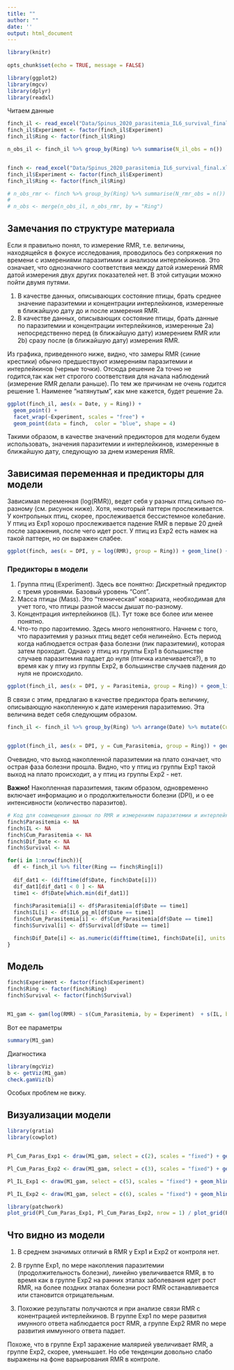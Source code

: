 ```yaml
---
title: ""
author: ""
date: ''
output: html_document
---
```


```r
library(knitr)
  
opts_chunk$set(echo = TRUE, message = FALSE)
```

```r
library(ggplot2)
library(mgcv)
library(dplyr)
library(readxl)

```

 Читаем данные

```r

finch_il <- read_excel("Data/Spinus_2020_parasitemia_IL6_survival_final.xlsx", na = "NA", sheet = "Spinus_2020_parasitemia_IL6_sur")
finch_il$Experiment <- factor(finch_il$Experiment)
finch_il$Ring <- factor(finch_il$Ring)

n_obs_il <- finch_il %>% group_by(Ring) %>% summarise(N_il_obs = n())


finch <- read_excel("Data/Spinus_2020_parasitemia_IL6_survival_final.xlsx", na = "NA", sheet = "RMR")
finch_il$Experiment <- factor(finch_il$Experiment)
finch_il$Ring <- factor(finch_il$Ring)

# n_obs_rmr <- finch %>% group_by(Ring) %>% summarise(N_rmr_obs = n())
# 
# n_obs <- merge(n_obs_il, n_obs_rmr, by = "Ring")
```

## Замечания по структуре материала

Если я правильно понял, то измерение RMR, т.е. величины, находящейся в фокусе исследования, проводилось без сопряжения по времени с измерениями паразитимии и анализом интерлейкинов. Это означает, что однозначного соответствия между датой измерений RMR датой измерения двух других показателей нет. В этой ситуации можно пойти двумя путями.

1. В качестве данных, описывающих состояние птицы, брать среднее значение паразитемии и концентрации интерлейкинов, измеренные в ближайшую дату до и после измерения RMR. 
2. В качестве данных, описывающих состояние птицы, брать данные по паразитемии и концентрации интерлейкинов, измеренные
2a) непосредственно перед (в ближайшую дату) измерением RMR или 2b) сразу после (в ближайшую дату) измерения RMR.

Из графика, приведенного ниже, видно, что замеры RMR (синие крестики) обычно предшествуют измерениям паразитемии и интерлейкинов (черные точки). Отсюда решение 2a  точно не годится,так как нет строгого соответствия для начала наблюдений (измерение RMR делали раньше). По тем же причинам не очень годится решение 1. Наименее "натянутым", как мне кажется, будет решение 2a. 

```r

ggplot(finch_il, aes(x = Date, y = Ring)) + 
  geom_point() + 
  facet_wrap(~Experiment, scales = "free") + 
  geom_point(data = finch,  color = "blue", shape = 4)
```


Такими образом, в качестве значений предикторов для модели будем использовать, значения паразитемии и интерлейкинов, измеренные в ближайшую дату, следующую за днем измерения RMR.   


## Зависимая переменная и предикторы для модели

Зависимая переменная (log(RMR)),  ведет себя у разных птиц сильно по-разному (см. рисунок ниже). Хотя, некоторый паттерн прослеживается. У контрольных птиц, скорее, прослеживается  бессистемное колебание. У птиц из Exp1 хорошо прослеживается падение RMR в первые 20 дней после заражения, после чего идет рост. У птиц из Exp2 есть намек на такой паттерн, но он выражен слабее.


```r
ggplot(finch, aes(x = DPI, y = log(RMR), group = Ring)) + geom_line() + facet_wrap(~Experiment)
```





### Предикторы в модели
1. Группа птиц (Experiment). Здесь все понятно: Дискретный предиктор с тремя уровнями. Базовый уровень "Cont".
2. Масса птицы (Mass). Это "техническая" ковариата, необходимая для учет того, что птицы разной массы дышат по-разному.
3. Концентрация интерлейкинов (IL). Тут тоже все более или менее понятно. 
4. Что-то про парзитемию. Здесь много непонятного. Начнем с того, что паразитемия у разных птиц ведет себя нелинейно. Есть период когда наблюдается острая фаза болезни (пик паразитемии), которая затем проходит. Однако у птиц из группы Exp1 в большинстве случаев паразитемия падает до нуля (птичка излечивается?), в то время как у птиу из группы Exp2, в большинстве случаев падения до нуля не происходило.   



```r
ggplot(finch_il, aes(x = DPI, y = Parasitemia, group = Ring)) + geom_line() + facet_wrap(~Experiment)
```



В связи с этим, предлагаю в качестве предиктора брать величину, описывающую накопленную к дате измерения паразитемию. Эта величина ведет себя следующим образом.  


```r
finch_il <- finch_il %>% group_by(Ring) %>% arrange(Date) %>% mutate(Cum_Parasitemia = cumsum(Parasitemia), Cum_IL = cumsum(IL6_pg_ml)) %>% arrange(Ring, Date)


ggplot(finch_il, aes(x = DPI, y = Cum_Parasitemia, group = Ring)) + geom_line() + facet_wrap(~Experiment)

```


Очевидно, что выход накопленной паразитемии на плато означает, что острая фаза болезни прошла. Видно, что у птиц из группы Exp1 такой выход на плато происходит, а у птиц из группы Exp2 - нет. 

**Важно!** Накопленная паразитемия, таким образом, одновременно включает информацию и о продолжительности болезни (DPI), и о ее интенсивности (количество паразитов).



<!-- Но! Еще более инересным предиктором было бы отношение накопленной парзитемии к продожительности ее накопления (т.е. к величине DPI). Это величина, будет отражать интенсивность протекания болезни. Эта величина, назовем ее индексом остроты заболевания (severity index, SI), имеет максимум, где-то в середине заболевания.     -->






<!-- ```{r} -->

<!-- finch_il$Cum_Paras_DPI <-finch_il$Cum_Parasitemia/(finch_il$DPI + 1) #Прибавляем единицу чтобы избежать деления ноль. -->

<!-- ggplot(finch_il, aes(x = DPI, y = Cum_Paras_DPI, group =Ring)) + geom_line() + facet_wrap(~Experiment) -->


<!-- ``` -->








```r

# Код для совмещения данных по RMR и измерениям паразитемии и интерлейкинов
finch$Parasitemia <- NA
finch$IL <- NA
finch$Cum_Parasitemia <- NA
finch$Dif_Date <- NA
finch$Survival <- NA

for(i in 1:nrow(finch)){
  df <- finch_il %>% filter(Ring == finch$Ring[i])
  
  dif_dat1 <- (difftime(df$Date, finch$Date[i]))
  dif_dat1[dif_dat1 < 0 ] <- NA
  time1 <- df$Date[which.min(dif_dat1)]
  
  finch$Parasitemia[i] <- df$Parasitemia[df$Date == time1]
  finch$IL[i] <- df$IL6_pg_ml[df$Date == time1]
  finch$Cum_Parasitemia[i] <- df$Cum_Parasitemia[df$Date == time1]
  finch$Survival[i] <- df$Survival[df$Date == time1]

  finch$Dif_Date[i] <- as.numeric(difftime(time1, finch$Date[i], units = "day"))
}

```


<!-- ```{r} -->
<!-- ggplot(finch, aes(x = Dif_Date)) + geom_histogram() -->
<!-- ``` -->

<!-- В качестве даты измерения паразитемии и интерлейкинов берется дата ближайшая к дате измерения RMR, но после того, как измерено значение RMR.  -->


## Модель

```r

finch$Experiment <- factor(finch$Experiment)
finch$Ring <- factor(finch$Ring)
finch$Survival <- factor(finch$Survival)


M1_gam <- gam(log(RMR) ~ s(Cum_Parasitemia, by = Experiment)  + s(IL, by = Experiment) + Experiment + log(Mass)  + s(Ring, k = 53, bs = "re"),  method = "REML", data = finch)


```

Вот ее параметры

```r
summary(M1_gam)

```

Диагностика 

```r
library(mgcViz)
b <- getViz(M1_gam)
check.gamViz(b)

```

Особых проблем не вижу. 


<!-- ```{r} -->
<!-- br <- plot(b, allTerms = F)    -->
<!-- print(br, pages = 1)  -->
<!-- ``` -->

## Визуализации модели

```r
library(gratia)
library(cowplot)


Pl_Cum_Paras_Exp1 <- draw(M1_gam, select = c(2), scales = "fixed") + geom_hline(yintercept = 0)

Pl_Cum_Paras_Exp2 <- draw(M1_gam, select = c(3), scales = "fixed") + geom_hline(yintercept = 0)

```


```r

Pl_IL_Exp1 <- draw(M1_gam, select = c(5), scales = "fixed") + geom_hline(yintercept = 0)

Pl_IL_Exp2 <- draw(M1_gam, select = c(6), scales = "fixed") + geom_hline(yintercept = 0)

library(patchwork)
plot_grid(Pl_Cum_Paras_Exp1, Pl_Cum_Paras_Exp2, nrow = 1) / plot_grid(Pl_IL_Exp1, Pl_IL_Exp2, nrow = 1)


```


## Что видно из модели

1. В среднем значимых отличий в RMR у Exp1 и  Exp2  от контроля нет.

2. В группе Exp1, по мере накопления паразитемии (продолжительность болезни), линейно увеличивается RMR, в то время как в группе Exp2 на ранних этапах заболевания идет рост RMR, на более поздних этапах болезни рост RMR останавливается  или становится отрицательным. 

3. Похожие результаты получаются и при анализе связи RMR с конентрацией интерлейкинов. В группе Exp1 по мере развития имунного ответа наблюдается рост RMR, а  группе Exp2 RMR по мере развития иммунного ответа падает.


Похоже, что в группе Exp1 заражение малярией увеличивает RMR, а группе Exp2, скорее, уменьшает. Но обе тенденции довольно слабо выражены на фоне варьирования RMR в контроле.  
